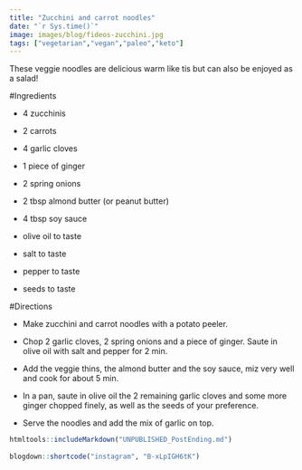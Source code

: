 ```yaml
---
title: "Zucchini and carrot noodles"
date: "`r Sys.time()`"
image: images/blog/fideos-zucchini.jpg
tags: ["vegetarian","vegan","paleo","keto"]
---
```


These veggie noodles are delicious warm like tis but can also be enjoyed as a salad!

#Ingredients

- 4 zucchinis

- 2 carrots

- 4 garlic cloves

- 1 piece of ginger

- 2 spring onions

- 2 tbsp almond butter (or peanut butter)

- 4 tbsp soy sauce

- olive oil to taste

- salt to taste

- pepper to taste

- seeds to taste



#Directions

- Make zucchini and carrot noodles with a potato peeler.

- Chop 2 garlic cloves, 2 spring onions and a piece of ginger. Saute in olive oil with salt and pepper for 2 min.

- Add the veggie thins, the almond butter and the soy sauce, miz very well and cook for about 5 min.

- In a pan, saute in olive oil the 2 remaining garlic cloves and some more ginger chopped finely, as well as the seeds of your preference.

- Serve the noodles and add the mix of garlic on top.

```r
htmltools::includeMarkdown("UNPUBLISHED_PostEnding.md")
 
blogdown::shortcode("instagram", "B-xLpIGH6tK")

```
